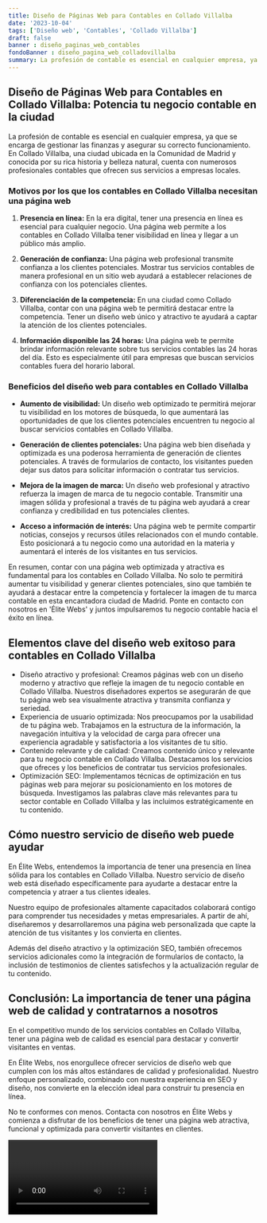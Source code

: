 ```yaml
---
title: Diseño de Páginas Web para Contables en Collado Villalba
date: '2023-10-04'
tags: ['Diseño web', 'Contables', 'Collado Villalba']
draft: false
banner : diseño_paginas_web_contables
fondoBanner : diseño_pagina_web_colladovillalba
summary: La profesión de contable es esencial en cualquier empresa, ya que se encarga de gestionar las finanzas y asegurar su correcto funcionamiento. En Collado Villalba, una ciudad ubicada en la Comunidad de Madrid y conocida por su rica historia y belleza natural, cuenta con numerosos profesionales contables que ofrecen sus servicios a empresas locales.
---
```


## Diseño de Páginas Web para Contables en Collado Villalba: Potencia tu negocio contable en la ciudad

La profesión de contable es esencial en cualquier empresa, ya que se encarga de gestionar las finanzas y asegurar su correcto funcionamiento. En Collado Villalba, una ciudad ubicada en la Comunidad de Madrid y conocida por su rica historia y belleza natural, cuenta con numerosos profesionales contables que ofrecen sus servicios a empresas locales.

### Motivos por los que los contables en Collado Villalba necesitan una página web

1. **Presencia en línea:** En la era digital, tener una presencia en línea es esencial para cualquier negocio. Una página web permite a los contables en Collado Villalba tener visibilidad en línea y llegar a un público más amplio.

2. **Generación de confianza:** Una página web profesional transmite confianza a los clientes potenciales. Mostrar tus servicios contables de manera profesional en un sitio web ayudará a establecer relaciones de confianza con los potenciales clientes.

3. **Diferenciación de la competencia:** En una ciudad como Collado Villalba, contar con una página web te permitirá destacar entre la competencia. Tener un diseño web único y atractivo te ayudará a captar la atención de los clientes potenciales.

4. **Información disponible las 24 horas:** Una página web te permite brindar información relevante sobre tus servicios contables las 24 horas del día. Esto es especialmente útil para empresas que buscan servicios contables fuera del horario laboral.

### Beneficios del diseño web para contables en Collado Villalba

- **Aumento de visibilidad:** Un diseño web optimizado te permitirá mejorar tu visibilidad en los motores de búsqueda, lo que aumentará las oportunidades de que los clientes potenciales encuentren tu negocio al buscar servicios contables en Collado Villalba.

- **Generación de clientes potenciales:** Una página web bien diseñada y optimizada es una poderosa herramienta de generación de clientes potenciales. A través de formularios de contacto, los visitantes pueden dejar sus datos para solicitar información o contratar tus servicios.

- **Mejora de la imagen de marca:** Un diseño web profesional y atractivo refuerza la imagen de marca de tu negocio contable. Transmitir una imagen sólida y profesional a través de tu página web ayudará a crear confianza y credibilidad en tus potenciales clientes.

- **Acceso a información de interés:** Una página web te permite compartir noticias, consejos y recursos útiles relacionados con el mundo contable. Esto posicionará a tu negocio como una autoridad en la materia y aumentará el interés de los visitantes en tus servicios.

En resumen, contar con una página web optimizada y atractiva es fundamental para los contables en Collado Villalba. No solo te permitirá aumentar tu visibilidad y generar clientes potenciales, sino que también te ayudará a destacar entre la competencia y fortalecer la imagen de tu marca contable en esta encantadora ciudad de Madrid. Ponte en contacto con nosotros en 'Élite Webs' y juntos impulsaremos tu negocio contable hacia el éxito en línea.

<GifSeo />

<Cta />

## Elementos clave del diseño web exitoso para contables en Collado Villalba

- Diseño atractivo y profesional: Creamos páginas web con un diseño moderno y atractivo que refleje la imagen de tu negocio contable en Collado Villalba. Nuestros diseñadores expertos se asegurarán de que tu página web sea visualmente atractiva y transmita confianza y seriedad.
- Experiencia de usuario optimizada: Nos preocupamos por la usabilidad de tu página web. Trabajamos en la estructura de la información, la navegación intuitiva y la velocidad de carga para ofrecer una experiencia agradable y satisfactoria a los visitantes de tu sitio.
- Contenido relevante y de calidad: Creamos contenido único y relevante para tu negocio contable en Collado Villalba. Destacamos los servicios que ofreces y los beneficios de contratar tus servicios profesionales.
- Optimización SEO: Implementamos técnicas de optimización en tus páginas web para mejorar su posicionamiento en los motores de búsqueda. Investigamos las palabras clave más relevantes para tu sector contable en Collado Villalba y las incluimos estratégicamente en tu contenido.

## Cómo nuestro servicio de diseño web puede ayudar

En Élite Webs, entendemos la importancia de tener una presencia en línea sólida para los contables en Collado Villalba. Nuestro servicio de diseño web está diseñado específicamente para ayudarte a destacar entre la competencia y atraer a tus clientes ideales.

Nuestro equipo de profesionales altamente capacitados colaborará contigo para comprender tus necesidades y metas empresariales. A partir de ahí, diseñaremos y desarrollaremos una página web personalizada que capte la atención de tus visitantes y los convierta en clientes.

Además del diseño atractivo y la optimización SEO, también ofrecemos servicios adicionales como la integración de formularios de contacto, la inclusión de testimonios de clientes satisfechos y la actualización regular de tu contenido.

## Conclusión: La importancia de tener una página web de calidad y contratarnos a nosotros

En el competitivo mundo de los servicios contables en Collado Villalba, tener una página web de calidad es esencial para destacar y convertir visitantes en ventas.

En Élite Webs, nos enorgullece ofrecer servicios de diseño web que cumplen con los más altos estándares de calidad y profesionalidad. Nuestro enfoque personalizado, combinado con nuestra experiencia en SEO y diseño, nos convierte en la elección ideal para construir tu presencia en línea.

No te conformes con menos. Contacta con nosotros en Élite Webs y comienza a disfrutar de los beneficios de tener una página web atractiva, funcional y optimizada para convertir visitantes en clientes.

<Video />

<CtaBot job='Contables' city='Collado Villalba'/>

<Gmaps query='Collado Villalba+españa+maps' />